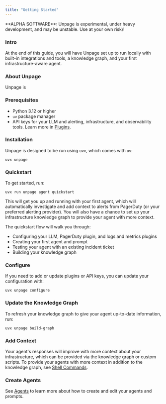 ```yaml
---
title: "Getting Started"
---
```


<Info>
  **ALPHA SOFTWARE**: Unpage is experimental, under heavy development, and may be unstable. Use at your own risk\!
</Info>

### Intro

At the end of this guide, you will have Unpage set up to run locally with built-in integrations and tools, a knowledge graph, and your first infrastructure-aware agent.

### About Unpage

Unpage is

### **Prerequisites**

- Python 3.12 or higher
- `uv` package manager
- API keys for your LLM and alerting, infrastructure, and observability tools. Learn more in [Plugins](/docs/concepts/plugins).

### **Installation**

Unpage is designed to be run using `uvx`, which comes with `uv`:

```
uvx unpage
```

### **Quickstart**

To get started, run:

```
uvx run unpage agent quickstart
```

This will get you up and running with your first agent, which will automatically investigate and add context to alerts from PagerDuty (or your preferred alerting provider). You will also have a chance to set up your infrastructure knowledge graph to provide your agent with more context.

The quickstart flow will walk you through:

- Configuring your LLM, PagerDuty plugin, and logs and metrics plugins
- Creating your first agent and prompt
- Testing your agent with an existing incident ticket
- Building your knowledge graph

### Configure

If you need to add or update plugins or API keys, you can update your configuration with:

```
uvx unpage configure
```

### Update the Knowledge Graph

To refresh your knowledge graph to give your agent up-to-date information, run:

```
uvx unpage build-graph
```

### Add Context

Your agent's responses will improve with more context about your infrastructure, which can be provided via the knowledge graph or custom scripts. To provide your agents with more context in addition to the knowledge graph, see [Shell Commands](/docs/reference/shell).

### Create Agents

See [Agents](/docs/concepts/agents) to learn more about how to create and edit your agents and prompts.